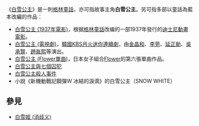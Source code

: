 《[[白雪公主|白雪公主]]》是一則[[格林童話|格林童話]]，亦可指故事主角'''白雪公主'''。另可指多部以童話為藍本改編的作品：

*[[白雪公主_(1937年電影)|白雪公主 (1937年電影)]]，根据[[格林童話|格林童話]]改编的一部1937年發行的[[迪士尼|迪士尼]][[動畫電影|動畫電影]]。
*[[白雪公主_(電視劇)|白雪公主 (電視劇)]]，[[韓國|韓國]][[KBS月火迷你連續劇|KBS月火迷你連續劇]]，由[[金晶和|金晶和]]、[[李莞|李莞]]、[[延正勛|延正勛]]、[[吳承賢|吳承賢]]、[[趙胤熙|趙胤熙]]等演出。
*[[白雪公主_(Flower單曲)|白雪公主 (Flower單曲)]]，日本女子組合[[Flower_(組合)|Flower]]的第六張單曲作品。
*[[白雪公主與七個囚犯|白雪公主與七個囚犯]]
*[[白雪公主殺人事件|白雪公主殺人事件]]
*小說《新機動戰記鋼彈W 冰結的淚滴》的白雪公主（SNOW WHITE）

== 參見 ==
*[[白雪姬_(消歧义)|白雪姬 (消歧义)]]

{{disambig|Cat=四字作品消歧义}}